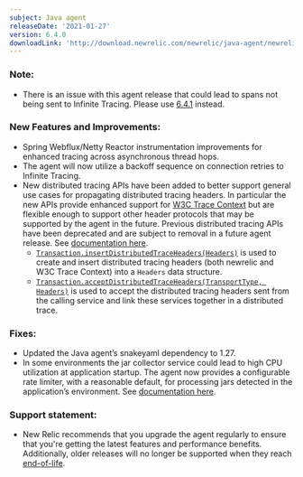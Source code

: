 ```yaml
---
subject: Java agent
releaseDate: '2021-01-27'
version: 6.4.0
downloadLink: 'http://download.newrelic.com/newrelic/java-agent/newrelic-agent/6.4.0/'
---
```


### Note:

* There is an issue with this agent release that could lead to spans not being sent to Infinite Tracing. Please use [6.4.1](https://docs.newrelic.com/docs/release-notes/agent-release-notes/java-release-notes/java-agent-641) instead.

### New Features and Improvements:

* Spring Webflux/Netty Reactor instrumentation improvements for enhanced tracing across asynchronous thread hops.
* The agent will now utilize a backoff sequence on connection retries to Infinite Tracing.
* New distributed tracing APIs have been added to better support general use cases for propagating distributed tracing headers. In particular the new APIs provide enhanced support for [W3C Trace Context](https://www.w3.org/TR/trace-context/) but are flexible enough to support other header protocols that may be supported by the agent in the future. Previous distributed tracing APIs have been deprecated and are subject to removal in a future agent release. See [documentation here](https://docs.newrelic.com/docs/agents/java-agent/api-guides/guide-using-java-agent-api#trace-calls).
  * [`Transaction.insertDistributedTraceHeaders(Headers)`](https://newrelic.github.io/java-agent-api/javadoc/com/newrelic/api/agent/Transaction.html#insertDistributedTraceHeaders(com.newrelic.api.agent.Headers)) is used to create and insert distributed tracing headers (both newrelic and W3C Trace Context) into a `Headers` data structure.
  * [`Transaction.acceptDistributedTraceHeaders(TransportType, Headers)`](https://newrelic.github.io/java-agent-api/javadoc/com/newrelic/api/agent/Transaction.html#acceptDistributedTraceHeaders(com.newrelic.api.agent.TransportType,com.newrelic.api.agent.Headers)) is used to accept the distributed tracing headers sent from the calling service and link these services together in a distributed trace.

### Fixes:

* Updated the Java agent’s snakeyaml dependency to 1.27.
* In some environments the jar collector service could lead to high CPU utilization at application startup. The agent now provides a configurable rate limiter, with a reasonable default, for processing jars detected in the application’s environment. See [documentation here](https://docs.newrelic.com/docs/agents/java-agent/configuration/java-agent-configuration-config-file#jar-collector).

### Support statement:

* New Relic recommends that you upgrade the agent regularly to ensure that you're getting the latest features and performance benefits. Additionally, older releases will no longer be supported when they reach [end-of-life](https://docs.newrelic.com/docs/using-new-relic/cross-product-functions/install-configure/notification-changes-new-relic-saas-features-distributed-software).
